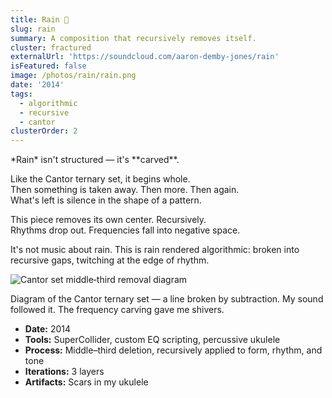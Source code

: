 ```yaml
---
title: Rain 🎵
slug: rain
summary: A composition that recursively removes itself.
cluster: fractured
externalUrl: 'https://soundcloud.com/aaron-demby-jones/rain'
isFeatured: false
image: /photos/rain/rain.png
date: '2014'
tags:
  - algorithmic
  - recursive
  - cantor
clusterOrder: 2
---
```




<ProjectOverview>
*Rain* isn't structured — it's **carved**.

Like the Cantor ternary set, it begins whole.  
Then something is taken away. Then more. Then again.  
What's left is silence in the shape of a pattern.

This piece removes its own center. Recursively.  
Rhythms drop out. Frequencies fall into negative space.

It's not music about rain. This is rain rendered algorithmic: broken into recursive gaps, twitching at the edge of rhythm.

<Image
  src="/photos/rain/cantor.png"
  alt="Cantor set middle‑third removal diagram"
  width={600}
  height={200}
  className="my-8 mx-auto"
/>
<Caption>
  Diagram of the Cantor ternary set — a line broken by subtraction. My sound followed it.
</Caption>
</ProjectOverview>

<MediaSection title="Listen">
  <MediaItem
    title="Rain"
    description="Structured by recursive deletion. Skip to 0:57 to hear the first rainstorm."
    soundCloudUrl="https://soundcloud.com/aaron-demby-jones/rain"
  />
</MediaSection>

<FieldNote>
The frequency carving gave me shivers.
</FieldNote>

<CollapseMetadata>
  <ul>
    <li><strong>Date:</strong> 2014</li>
    <li><strong>Tools:</strong> SuperCollider, custom EQ scripting, percussive ukulele</li>
    <li><strong>Process:</strong> Middle–third deletion, recursively applied to form, rhythm, and tone</li>
    <li><strong>Iterations:</strong> 3 layers</li>
    <li><strong>Artifacts:</strong> Scars in my ukulele</li>
  </ul>
</CollapseMetadata>

<CallToAction email="aaron.demby.jones@gmail.com" />
